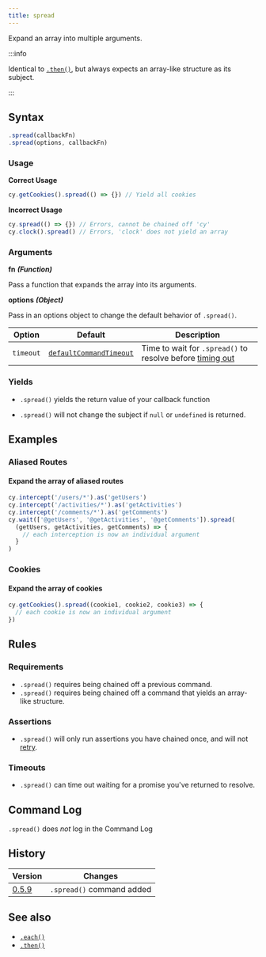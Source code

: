 ```yaml
---
title: spread
---
```


Expand an array into multiple arguments.

:::info

Identical to [`.then()`](/api/commands/then), but always expects an array-like
structure as its subject.

:::

## Syntax

```javascript
.spread(callbackFn)
.spread(options, callbackFn)
```

### Usage

**<Icon name="check-circle" color="green" /> Correct Usage**

```javascript
cy.getCookies().spread(() => {}) // Yield all cookies
```

**<Icon name="exclamation-triangle" color="red" /> Incorrect Usage**

```javascript
cy.spread(() => {}) // Errors, cannot be chained off 'cy'
cy.clock().spread() // Errors, 'clock' does not yield an array
```

### Arguments

**<Icon name="angle-right" /> fn** **_(Function)_**

Pass a function that expands the array into its arguments.

**<Icon name="angle-right" /> options** **_(Object)_**

Pass in an options object to change the default behavior of `.spread()`.

| Option    | Default                                                              | Description                                                            |
| --------- | -------------------------------------------------------------------- | ---------------------------------------------------------------------- |
| `timeout` | [`defaultCommandTimeout`](/guides/references/configuration#Timeouts) | Time to wait for `.spread()` to resolve before [timing out](#Timeouts) |

### Yields [<Icon name="question-circle"/>](/guides/core-concepts/introduction-to-cypress#Subject-Management)

- `.spread()` yields the return value of your callback function

- `.spread()` will not change the subject if `null` or `undefined` is returned.

## Examples

### Aliased Routes

#### Expand the array of aliased routes

```javascript
cy.intercept('/users/*').as('getUsers')
cy.intercept('/activities/*').as('getActivities')
cy.intercept('/comments/*').as('getComments')
cy.wait(['@getUsers', '@getActivities', '@getComments']).spread(
  (getUsers, getActivities, getComments) => {
    // each interception is now an individual argument
  }
)
```

### Cookies

#### Expand the array of cookies

```javascript
cy.getCookies().spread((cookie1, cookie2, cookie3) => {
  // each cookie is now an individual argument
})
```

## Rules

### Requirements [<Icon name="question-circle"/>](/guides/core-concepts/introduction-to-cypress#Chains-of-Commands)

- `.spread()` requires being chained off a previous command.
- `.spread()` requires being chained off a command that yields an array-like
  structure.

### Assertions [<Icon name="question-circle"/>](/guides/core-concepts/introduction-to-cypress#Assertions)

- `.spread()` will only run assertions you have chained once, and will not
  [retry](/guides/core-concepts/retry-ability).

### Timeouts [<Icon name="question-circle"/>](/guides/core-concepts/introduction-to-cypress#Timeouts)

- `.spread()` can time out waiting for a promise you've returned to resolve.

## Command Log

`.spread()` does _not_ log in the Command Log

## History

| Version                                     | Changes                   |
| ------------------------------------------- | ------------------------- |
| [0.5.9](/guides/references/changelog#0-5.9) | `.spread()` command added |

## See also

- [`.each()`](/api/commands/each)
- [`.then()`](/api/commands/then)
